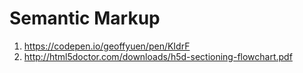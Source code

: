 # Semantic Markup

1. https://codepen.io/geoffyuen/pen/KIdrF
2. http://html5doctor.com/downloads/h5d-sectioning-flowchart.pdf

